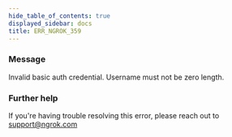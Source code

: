 ```yaml
---
hide_table_of_contents: true
displayed_sidebar: docs
title: ERR_NGROK_359
---
```


### Message

Invalid basic auth credential. Username must not be zero length.

### Further help

If you're having trouble resolving this error, please reach out to [support@ngrok.com](mailto:support@ngrok.com?subject=Help%20with%20ERR_NGROK_359)
